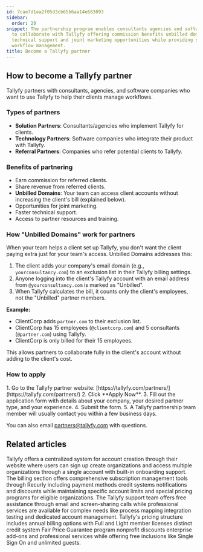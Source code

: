 ```yaml
---
id: 7cae7d1ea2f05d3cb65b6aa14e683093
sidebar:
  order: 20
snippet: The partnership program enables consultants agencies and software companies
  to collaborate with Tallyfy offering commission benefits unbilled domain access
  technical support and joint marketing opportunities while providing seamless client
  workflow management.
title: Become a Tallyfy partner
---
```



## How to become a Tallyfy partner

Tallyfy partners with consultants, agencies, and software companies who want to use Tallyfy to help their clients manage workflows.

### Types of partners

- **Solution Partners**: Consultants/agencies who implement Tallyfy for clients.
- **Technology Partners**: Software companies who integrate their product with Tallyfy.
- **Referral Partners**: Companies who refer potential clients to Tallyfy.

### Benefits of partnering

- Earn commission for referred clients.
- Share revenue from referred clients.
- **Unbilled Domains**: Your team can access client accounts without increasing the client's bill (explained below).
- Opportunities for joint marketing.
- Faster technical support.
- Access to partner resources and training.

### How "Unbilled Domains" work for partners

When your team helps a client set up Tallyfy, you don't want the client paying extra just for your team's access. Unbilled Domains addresses this:

1. The client adds your company's email domain (e.g., `yourconsultancy.com`) to an exclusion list in their Tallyfy billing settings.
2. Anyone logging into the client's Tallyfy account with an email address from `@yourconsultancy.com` is marked as "Unbilled".
3. When Tallyfy calculates the bill, it counts only the client's employees, not the "Unbilled" partner members.

**Example:**
- ClientCorp adds `partner.com` to their exclusion list.
- ClientCorp has 15 employees (`@clientcorp.com`) and 5 consultants (`@partner.com`) using Tallyfy.
- ClientCorp is only billed for their 15 employees.

This allows partners to collaborate fully in the client's account without adding to the client's cost.

### How to apply

<Steps>
1. Go to the Tallyfy partner website: [https://tallyfy.com/partners/](https://tallyfy.com/partners/)
2. Click **Apply Now**.
3. Fill out the application form with details about your company, your desired partner type, and your experience.
4. Submit the form.
5. A Tallyfy partnership team member will usually contact you within a few business days.
</Steps>

You can also email [partners@tallyfy.com](mailto:partners@tallyfy.com) with questions.


## Related articles
<CardGrid>
<LinkTitleCard header="<b>Tutorials > Create an organization</b>" href="/products/pro/tutorials/how-can-i-create-a-new-tallyfy-account/" > Tallyfy offers a centralized system for account creation through their website where users can sign up create organizations and access multiple organizations through a single account with built-in onboarding support. </LinkTitleCard>
<LinkTitleCard header="<b>Settings > Billing</b>" href="/products/pro/settings/billing/" > The billing section offers comprehensive subscription management tools through Recurly including payment methods credit systems notifications and discounts while maintaining specific account limits and special pricing programs for eligible organizations. </LinkTitleCard>
<LinkTitleCard header="<b>Support > Contact Tallyfy support or engage in professional services</b>" href="/products/pro/miscellaneous/support/how-can-i-contact-tallyfys-support-team/" > The Tallyfy support team offers free assistance through email and screen-sharing calls while professional services are available for complex needs like process mapping integration testing and dedicated account management. </LinkTitleCard>
<LinkTitleCard header="<b>Pro > Pricing</b>" href="/products/pro/pricing/" > Tallyfy's pricing structure includes annual billing options with Full and Light member licenses distinct credit system Fair Price Guarantee program nonprofit discounts enterprise add-ons and professional services while offering free inclusions like Single Sign On and unlimited guests. </LinkTitleCard>
</CardGrid>